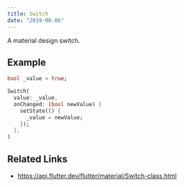 ```yaml
---
title: Switch
date: "2019-08-06"
---
```


A material design switch.

## Example

```dart liveslice=Switch
bool _value = true;

Switch(
  value: _value,
  onChanged: (bool newValue) {
    setState(() {
      _value = newValue;
    });
  },
)
```

## Related Links
- https://api.flutter.dev/flutter/material/Switch-class.html
